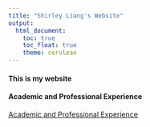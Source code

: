 ```yaml
---
title: "Shirley Liang's Website"
output: 
  html_document:
    toc: true
    toc_float: true
    theme: cerulean
---
```


#### This is my website


#### Academic and Professional Experience

[Academic and Professional Experience](academic.html)